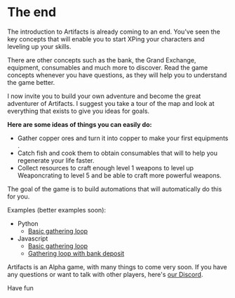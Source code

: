 # The end
 
The introduction to Artifacts is already coming to an end. You've seen the key concepts that will enable you to start XPing your characters and leveling up your skills. 

There are other concepts such as the bank, the Grand Exchange, equipment, consumables and much more to discover. Read the game concepts whenever you have questions, as they will help you to understand the game better.

I now invite you to build your own adventure and become the great adventurer of Artifacts. I suggest you take a tour of the map and look at everything that exists to give you ideas for goals.

**Here are some ideas of things you can easily do:**
-   Gather copper ores and turn it into copper to make your first equipments .
-   Catch fish and cook them to obtain consumables that will to help you regenerate your life faster.
-   Collect resources to craft enough level 1 weapons to level up Weaponcrating to level 5 and be able to craft more powerful weapons.

The goal of the game is to build automations that will automatically do this for you.

Examples (better examples soon):
-   Python
    - [Basic gathering loop](https://github.com/MuigetsuVB/artifacts-docs-public/blob/main/examples/python/basic_gathering_loop.py)
-   Javascript
    - [Basic gathering loop](https://github.com/MuigetsuVB/artifacts-docs-public/blob/main/examples/javascript/basic_gathering_loop.js)
    - [Gathering loop with bank deposit](https://github.com/MuigetsuVB/artifacts-docs-public/blob/main/examples/javascript/loop_gathering_bank_deposit.js)

Artifacts is an Alpha game, with many things to come very soon.
If you have any questions or want to talk with other players, here's [our Discord](https://discord.gg/tysrGjVrCU).

Have fun